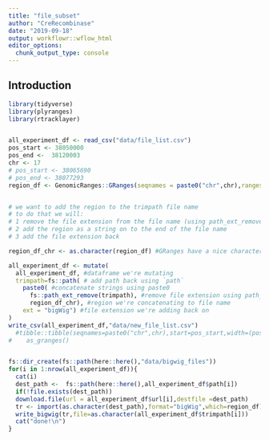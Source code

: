 ```yaml
---
title: "file_subset"
author: "CreRecombinase"
date: "2019-09-18"
output: workflowr::wflow_html
editor_options:
  chunk_output_type: console
---
```


## Introduction

```r
library(tidyverse)
library(plyranges)
library(rtracklayer)


all_experiment_df <- read_csv("data/file_list.csv")
pos_start <- 38050000
pos_end <-  38120003
chr <- 17
# pos_start <- 38065690
# pos_end <- 38077293
region_df <- GenomicRanges::GRanges(seqnames = paste0("chr",chr),ranges = IRanges::IRanges(start=pos_start,end=pos_end))


# we want to add the region to the trimpath file name
# to do that we will:
# 1 remove the file extension from the file name (using path_ext_remove)
# 2 add the region as a string on to the end of the file name
# 3 add the file extension back

region_df_chr <- as.character(region_df) #GRanges have a nice character representation

all_experiment_df <- mutate(
  all_experiment_df, #dataframe we're mutating
  trimpath=fs::path( # add path back using `path`
    paste0( #concatenate strings using paste0
      fs::path_ext_remove(trimpath), #remove file extension using path_ext_remove
      region_df_chr), #region we're concatenating to file name
    ext = "bigWig") #file extension we're adding back on
)
write_csv(all_experiment_df,"data/new_file_list.csv")
  #tibble::tibble(seqnames=paste0("chr",chr),start=pos_start,width=(pos_end-pos_start+1)) %>%
#    as_granges()


fs::dir_create(fs::path(here::here(),"data/bigwig_files"))
for(i in 1:nrow(all_experiment_df)){
  cat(i)
  dest_path <-  fs::path(here::here(),all_experiment_df$path[i])
  if(!file.exists(dest_path))
  download.file(url = all_experiment_df$url[i],destfile =dest_path)
  tr <- import(as.character(dest_path),format="bigWig",which=region_df)
  write_bigwig(tr,file=as.character(all_experiment_df$trimpath[i]))
  cat("done!\n")
}

```

